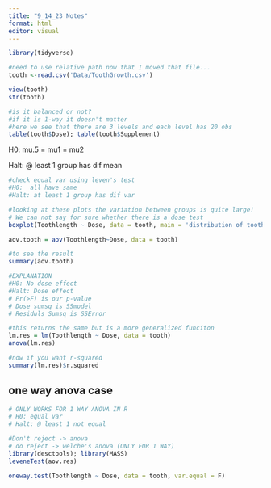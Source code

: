 ```yaml
---
title: "9_14_23 Notes"
format: html
editor: visual
---
```


```r
library(tidyverse)
```

```r
#need to use relative path now that I moved that file...
tooth <-read.csv('Data/ToothGrowth.csv')
```

```r
view(tooth)
str(tooth)

#is it balanced or not?
#if it is 1-way it doesn't matter
#here we see that there are 3 levels and each level has 20 obs
table(tooth$Dose); table(tooth$Supplement)


```

H0: mu.5 = mu1 = mu2

Halt: \@ least 1 group has dif mean

```r
#check equal var using leven's test
#H0:  all have same
#Halt: at least 1 group has dif var

#looking at these plots the variation between groups is quite large!
# We can not say for sure whether there is a dose test
boxplot(Toothlength ~ Dose, data = tooth, main = 'distribution of tooth length by dose')
```

```r
aov.tooth = aov(Toothlength~Dose, data = tooth)

#to see the result
summary(aov.tooth)

#EXPLANATION 
#H0: No dose effect
#Halt: Dose effect 
# Pr(>F) is our p-value
# Dose sumsq is SSmodel
# Residuls Sumsq is SSError
```

```r
#this returns the same but is a more generalized funciton
lm.res = lm(Toothlength ~ Dose, data = tooth)
anova(lm.res)

#now if you want r-squared
summary(lm.res)$r.squared
```

## one way anova case

```r
# ONLY WORKS FOR 1 WAY ANOVA IN R
# H0: equal var
# Halt: @ least 1 not equal

#Don't reject -> anova
# do reject -> welche's anova (ONLY FOR 1 WAY)
library(desctools); library(MASS)
leveneTest(aov.res)

oneway.test(Toothlength ~ Dose, data = tooth, var.equal = F)
```
